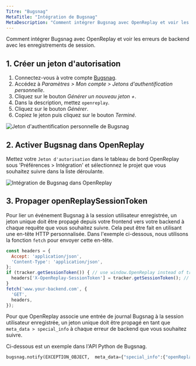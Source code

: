 ```yaml
---
Titre: "Bugsnag"
MetaTitle: "Intégration de Bugsnag"
MetaDescription: "Comment intégrer Bugsnag avec OpenReplay et voir les erreurs de backend avec les replays de session."
---
```


Comment intégrer Bugsnag avec OpenReplay et voir les erreurs de backend avec les enregistrements de session.

## 1. Créer un jeton d'autorisation

1. Connectez-vous à votre compte [Bugsnag](https://app.bugsnag.com).
2. Accédez à *Paramètres > Mon compte > Jetons d'authentification personnelle*.
3. Cliquez sur le bouton *Générer un nouveau jeton +*.
4. Dans la description, mettez `openreplay`.
5. Cliquez sur le bouton *Générer*.
6. Copiez le jeton puis cliquez sur le bouton *Terminé*.

![Jeton d'authentification personnelle de Bugsnag](/static/bugsnag-1.jpg#center)

## 2. Activer Bugsnag dans OpenReplay

Mettez votre `Jeton d'autorisation` dans le tableau de bord OpenReplay sous 'Préférences > Intégration' et sélectionnez le projet que vous souhaitez suivre dans la liste déroulante.

![Intégration de Bugsnag dans OpenReplay](/static/bugsnag-2.jpg#center)

## 3. Propager openReplaySessionToken

Pour lier un événement Bugsnag à la session utilisateur enregistrée, un jeton unique doit être propagé depuis votre frontend vers votre backend à chaque requête que vous souhaitez suivre. Cela peut être fait en utilisant une en-tête HTTP personnalisée. Dans l'exemple ci-dessous, nous utilisons la fonction `fetch` pour envoyer cette en-tête.


```javascript
const headers = {
  Accept: 'application/json',
  'Content-Type': 'application/json',
};
if (tracker.getSessionToken()) { // use window.OpenReplay instead of tracker if you're using the snippet
  headers['X-OpenReplay-SessionToken'] = tracker.getSessionToken(); // Inject openReplaySessionToken
}
fetch('www.your-backend.com', {
  'GET',
  headers,
});
```


Pour que OpenReplay associe une entrée de journal Bugsnag à la session utilisateur enregistrée, un jeton unique doit être propagé en tant que `meta_data > special_info` à chaque erreur de backend que vous souhaitez suivre.

Ci-dessous est un exemple dans l'API Python de Bugsnag.


```python
bugsnag.notify(EXCEPTION_OBJECT,  meta_data={"special_info":{"openReplaySessionToken": OPENREPLAY_SESSION_TOKEN}})
```

